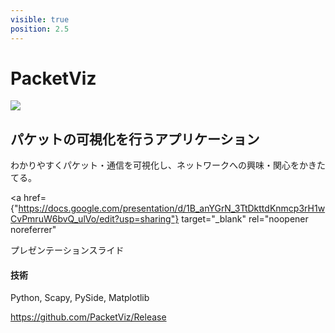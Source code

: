```yaml
---
visible: true
position: 2.5
---
```


# PacketViz

<img src="./PacketViz.png"></img>

## パケットの可視化を行うアプリケーション

わかりやすくパケット・通信を可視化し、ネットワークへの興味・関心をかきたてる。

<a
  href={"https://docs.google.com/presentation/d/1B_anYGrN_3TtDkttdKnmcp3rH1wCvPmruW6bvQ_ulVo/edit?usp=sharing"}
  target="_blank"
  rel="noopener noreferrer"
>
  プレゼンテーションスライド
</a>

#### 技術

Python, Scapy, PySide, Matplotlib

https://github.com/PacketViz/Release
